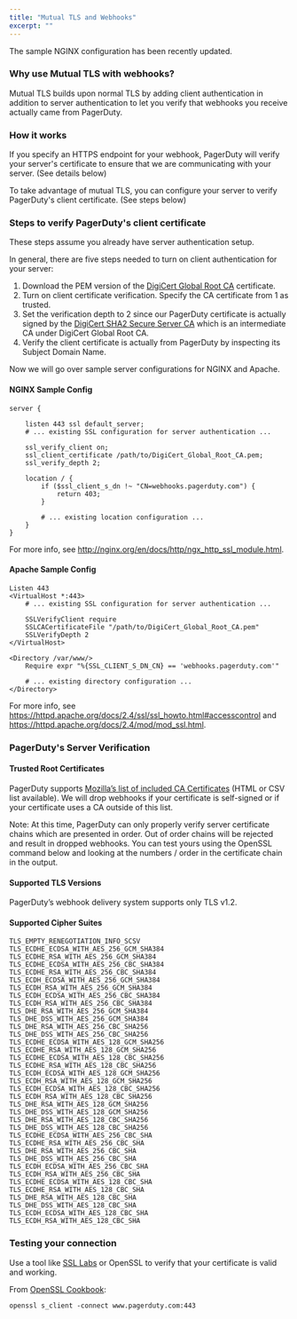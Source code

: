 ```yaml
---
title: "Mutual TLS and Webhooks"
excerpt: ""
---
```



<Alert variant="info">
  The sample NGINX configuration has been recently updated.
</Alert>

### Why use Mutual TLS with webhooks?

Mutual TLS builds upon normal TLS by adding client authentication in addition to server authentication to let you verify that webhooks you receive actually came from PagerDuty.

### How it works

If you specify an HTTPS endpoint for your webhook, PagerDuty will verify your server's certificate to ensure that we are communicating with your server. (See details below)

To take advantage of mutual TLS, you can configure your server to verify PagerDuty's client certificate. (See steps below)

### Steps to verify PagerDuty's client certificate

These steps assume you already have server authentication setup.

In general, there are five steps needed to turn on client authentication for your server:

1. Download the PEM version of the [DigiCert Global Root CA](https://www.websecurity.symantec.com/content/dam/websitesecurity/support/digicert/symantec/root/DigiCert_Global_Root_CA.pem) certificate.
2. Turn on client certificate verification.
Specify the CA certificate from 1 as trusted.
3. Set the verification depth to 2 since our PagerDuty certificate is actually signed by the [DigiCert SHA2 Secure Server CA](https://dl.cacerts.digicert.com/DigiCertSHA2SecureServerCA.crt) which is an intermediate CA under DigiCert Global Root CA.
4. Verify the client certificate is actually from PagerDuty by inspecting its Subject Domain Name.

Now we will go over sample server configurations for NGINX and Apache.

#### NGINX Sample Config

```
server {

    listen 443 ssl default_server;
    # ... existing SSL configuration for server authentication ...

    ssl_verify_client on;
    ssl_client_certificate /path/to/DigiCert_Global_Root_CA.pem;
    ssl_verify_depth 2;

    location / {
        if ($ssl_client_s_dn !~ "CN=webhooks.pagerduty.com") {
            return 403;
        }

        # ... existing location configuration ...
    }
}
```

For more info, see http://nginx.org/en/docs/http/ngx_http_ssl_module.html.

#### Apache Sample Config

```
Listen 443
<VirtualHost *:443>
    # ... existing SSL configuration for server authentication ...

    SSLVerifyClient require
    SSLCACertificateFile "/path/to/DigiCert_Global_Root_CA.pem"
    SSLVerifyDepth 2
</VirtualHost>

<Directory /var/www/>
    Require expr "%{SSL_CLIENT_S_DN_CN} == 'webhooks.pagerduty.com'"

    # ... existing directory configuration ...
</Directory>
```

For more info, see https://httpd.apache.org/docs/2.4/ssl/ssl_howto.html#accesscontrol and https://httpd.apache.org/docs/2.4/mod/mod_ssl.html.

### PagerDuty's Server Verification

#### Trusted Root Certificates

PagerDuty supports [Mozilla’s list of included CA Certificates](https://wiki.mozilla.org/CA/Included_Certificates) (HTML or CSV list available). We will drop webhooks if your certificate is self-signed or if your certificate uses a CA outside of this list.

Note: At this time, PagerDuty can only properly verify server certificate chains which are presented in order. Out of order chains will be rejected and result in dropped webhooks. You can test yours using the OpenSSL command below and looking at the numbers / order in the certificate chain in the output.

#### Supported TLS Versions

PagerDuty’s webhook delivery system supports only TLS v1.2.

#### Supported Cipher Suites

```
TLS_EMPTY_RENEGOTIATION_INFO_SCSV
TLS_ECDHE_ECDSA_WITH_AES_256_GCM_SHA384
TLS_ECDHE_RSA_WITH_AES_256_GCM_SHA384
TLS_ECDHE_ECDSA_WITH_AES_256_CBC_SHA384
TLS_ECDHE_RSA_WITH_AES_256_CBC_SHA384
TLS_ECDH_ECDSA_WITH_AES_256_GCM_SHA384
TLS_ECDH_RSA_WITH_AES_256_GCM_SHA384
TLS_ECDH_ECDSA_WITH_AES_256_CBC_SHA384
TLS_ECDH_RSA_WITH_AES_256_CBC_SHA384
TLS_DHE_RSA_WITH_AES_256_GCM_SHA384
TLS_DHE_DSS_WITH_AES_256_GCM_SHA384
TLS_DHE_RSA_WITH_AES_256_CBC_SHA256
TLS_DHE_DSS_WITH_AES_256_CBC_SHA256
TLS_ECDHE_ECDSA_WITH_AES_128_GCM_SHA256
TLS_ECDHE_RSA_WITH_AES_128_GCM_SHA256
TLS_ECDHE_ECDSA_WITH_AES_128_CBC_SHA256
TLS_ECDHE_RSA_WITH_AES_128_CBC_SHA256
TLS_ECDH_ECDSA_WITH_AES_128_GCM_SHA256
TLS_ECDH_RSA_WITH_AES_128_GCM_SHA256
TLS_ECDH_ECDSA_WITH_AES_128_CBC_SHA256
TLS_ECDH_RSA_WITH_AES_128_CBC_SHA256
TLS_DHE_RSA_WITH_AES_128_GCM_SHA256
TLS_DHE_DSS_WITH_AES_128_GCM_SHA256
TLS_DHE_RSA_WITH_AES_128_CBC_SHA256
TLS_DHE_DSS_WITH_AES_128_CBC_SHA256
TLS_ECDHE_ECDSA_WITH_AES_256_CBC_SHA
TLS_ECDHE_RSA_WITH_AES_256_CBC_SHA
TLS_DHE_RSA_WITH_AES_256_CBC_SHA
TLS_DHE_DSS_WITH_AES_256_CBC_SHA
TLS_ECDH_ECDSA_WITH_AES_256_CBC_SHA
TLS_ECDH_RSA_WITH_AES_256_CBC_SHA
TLS_ECDHE_ECDSA_WITH_AES_128_CBC_SHA
TLS_ECDHE_RSA_WITH_AES_128_CBC_SHA
TLS_DHE_RSA_WITH_AES_128_CBC_SHA
TLS_DHE_DSS_WITH_AES_128_CBC_SHA
TLS_ECDH_ECDSA_WITH_AES_128_CBC_SHA
TLS_ECDH_RSA_WITH_AES_128_CBC_SHA
```

### Testing your connection

Use a tool like [SSL Labs](https://www.ssllabs.com/ssltest/) or OpenSSL to verify that your certificate is valid and working.

From [OpenSSL Cookbook](https://www.feistyduck.com/library/openssl-cookbook/online/ch-testing-with-openssl.html):
```
openssl s_client -connect www.pagerduty.com:443
```
